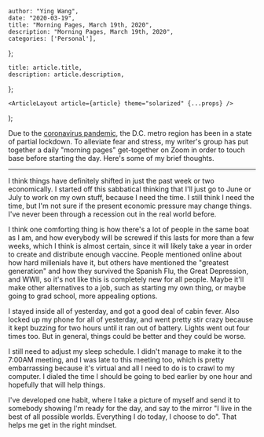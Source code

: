 

    author: "Ying Wang",
    date: "2020-03-19",
    title: "Morning Pages, March 19th, 2020",
    description: "Morning Pages, March 19th, 2020",
    categories: ['Personal'],
};

    title: article.title,
    description: article.description,
};

    <ArticleLayout article={article} theme="solarized" {...props} />
);


Due to the [coronavirus
pandemic](https://en.wikipedia.org/wiki/2019-20_coronavirus_pandemic), the D.C.
metro region has been in a state of partial lockdown. To alleviate fear and
stress, my writer's group has put together a daily "morning pages" get-together
on Zoom in order to touch base before starting the day. Here's some of my brief
thoughts.

---

I think things have definitely shifted in just the past week or two
economically. I started off this sabbatical thinking that I'll just go to June
or July to work on my own stuff, because I need the time. I still think I need
the time, but I'm not sure if the present economic pressure may change things.
I've never been through a recession out in the real world before.

I think one comforting thing is how there's a lot of people in the same boat as
I am, and how everybody will be screwed if this lasts for more than a few weeks,
which I think is almost certain, since it will likely take a year in order to
create and distribute enough vaccine. People mentioned online about how hard
millenials have it, but others have mentioned the "greatest generation" and how
they survived the Spanish Flu, the Great Depression, and WWII, so it's not like
this is completely new for all people. Maybe it'll make other alternatives to a
job, such as starting my own thing, or maybe going to grad school, more
appealing options.

I stayed inside all of yesterday, and got a good deal of cabin fever. Also
locked up my phone for all of yesterday, and went pretty stir crazy because it
kept buzzing for two hours until it ran out of battery. Lights went out four
times too. But in general, things could be better and they could be worse.

I still need to adjust my sleep schedule. I didn't manage to make it to the
7:00AM meeting, and I was late to this meeting too, which is pretty embarrassing
because it's virtual and all I need to do is to crawl to my computer. I dialed
the time I should be going to bed earlier by one hour and hopefully that will
help things.

I've developed one habit, where I take a picture of myself and send it to
somebody showing I'm ready for the day, and say to the mirror "I live in the
best of all possible worlds. Everything I do today, I choose to do". That helps
me get in the right mindset.
